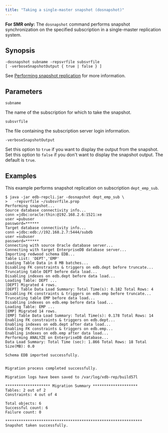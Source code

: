 ```yaml
---
title: "Taking a single-master snapshot (dosnapshot)"
---
```


<div id="taking_smr_snapshot" class="registered_link"></div>

**For SMR only:** The `dosnapshot` command performs snapshot synchronization on the specified subscription in a single-master replication system.

## Synopsis

```shell
-dosnapshot subname -repsvrfile subsvrfile
[ -verboseSnapshotOutput { true | false } ]
```

See [Performing snapshot replication](../../06_mmr_operation/05_on_demand_replication_mmr/#perform_snapshot_replication_mmr) for more information.

## Parameters

`subname`

The name of the subscription for which to take the snapshot.

`subsvrfile`

The file containing the subscription server login information.

`-verboseSnapshotOutput`

Set this option to `true` if you want to display the output from the snapshot. Set this option to `false` if you don't want to display the snapshot output. The default is `true`.

## Examples

This example performs snapshot replication on subscription `dept_emp_sub`.

```shell
$ java -jar edb-repcli.jar -dosnapshot dept_emp_sub \
>   -repsvrfile ~/subsvrfile.prop
Performing snapshot...
Source database connectivity info...
conn =jdbc:oracle:thin:@192.168.2.6:1521:xe
user =pubuser
password=******
Target database connectivity info...
conn =jdbc:edb://192.168.2.7:5444/subdb
user =subuser
password=******
Connecting with source Oracle database server...
Connecting with target EnterpriseDB database server...
Importing redwood schema EDB...
Table List: 'DEPT','EMP'
Loading Table Data in 8 MB batches...
Disabling FK constraints & triggers on edb.dept before truncate...
Truncating table DEPT before data load...
Disabling indexes on edb.dept before data load...
Loading Table: DEPT ...
[DEPT] Migrated 4 rows.
[DEPT] Table Data Load Summary: Total Time(s): 0.182 Total Rows: 4
Disabling FK constraints & triggers on edb.emp before truncate...
Truncating table EMP before data load...
Disabling indexes on edb.emp before data load...
Loading Table: EMP ...
[EMP] Migrated 14 rows.
[EMP] Table Data Load Summary: Total Time(s): 0.178 Total Rows: 14
Enabling FK constraints & triggers on edb.dept...
Enabling indexes on edb.dept after data load...
Enabling FK constraints & triggers on edb.emp...
Enabling indexes on edb.emp after data load...
Performing ANALYZE on EnterpriseDB database...
Data Load Summary: Total Time (sec): 1.866 Total Rows: 18 Total Size(MB): 0.0

Schema EDB imported successfully.


Migration process completed successfully.

Migration logs have been saved to /var/log/xdb-rep/build57l

******************** Migration Summary ********************
Tables: 2 out of 2
Constraints: 4 out of 4

Total objects: 6
Successful count: 6
Failure count: 0

*************************************************************
Snapshot taken successfully.
```
